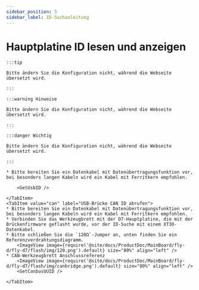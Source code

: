 ```yaml
---
sidebar_position: 5
sidebar_label: ID-Suchanleitung
---
```








# Hauptplatine ID lesen und anzeigen

    :::tip

    Bitte ändern Sie die Konfiguration nicht, während die Webseite übersetzt wird.

    :::

    :::warning Hinweise

    Bitte ändern Sie die Konfiguration nicht, während die Webseite übersetzt wird.

    :::

    :::danger Wichtig

    Bitte ändern Sie die Konfiguration nicht, während die Webseite übersetzt wird.

    :::

<Tabs>
    <TabItem value="usb" label="USB ID abrufen" default>
        
    * Bitte bereiten Sie ein Datenkabel mit Datenübertragungsfunktion vor, bei besonders langen Kabeln wird ein Kabel mit Ferritkern empfohlen.
    
        <GetUsbID />
        
    </TabItem>
    <TabItem value="can" label="USB-Brücke CAN ID abrufen">
    * Bitte bereiten Sie ein Datenkabel mit Datenübertragungsfunktion vor, bei besonders langen Kabeln wird ein Kabel mit Ferritkern empfohlen.
    * Verbinden Sie das Werkzeugbrett mit der D7-Hauptplatine, die mit der Brückenfirmware geflasht wurde, vor der ID-Suche mit einem XT30-Datenkabel.
    * Bitte schließen Sie die `120Ω`-Jumper an, unten finden Sie ein Referenzverdrahtungsdiagramm.
        <ImageView image={require('@site/docs/ProductDoc/MainBoard/fly-d/fly-d7/flash/img/120.png').default} size="80%" align="left" />
    * CAN-Werkzeugbrett Anschlussreferenz
        <ImageView image={require('@site/docs/ProductDoc/MainBoard/fly-d/fly-d7/flash/img/canbridge.png').default} size="80%" align="left" />   
        <GetCanbusUUID />

    </TabItem>
</Tabs>